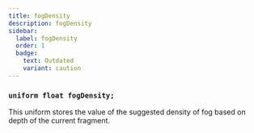 ```yaml
---
title: fogDensity
description: fogDensity
sidebar:
  label: fogDensity
  order: 1
  badge:
    text: Outdated
    variant: caution
---
```


### `uniform float fogDensity;`

This uniform stores the value of the suggested density of fog based on depth of the current fragment.